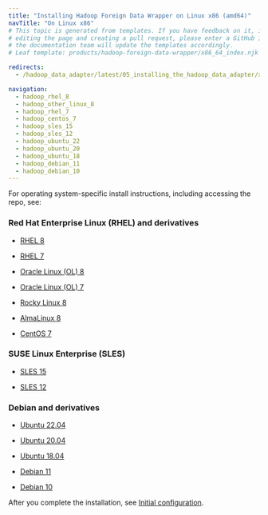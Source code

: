 ```yaml
---
title: "Installing Hadoop Foreign Data Wrapper on Linux x86 (amd64)"
navTitle: "On Linux x86"
# This topic is generated from templates. If you have feedback on it, instead of
# editing the page and creating a pull request, please enter a GitHub issue and
# the documentation team will update the templates accordingly.
# Leaf template: products/hadoop-foreign-data-wrapper/x86_64_index.njk

redirects:
  - /hadoop_data_adapter/latest/05_installing_the_hadoop_data_adapter/x86_amd64/

navigation:
  - hadoop_rhel_8
  - hadoop_other_linux_8
  - hadoop_rhel_7
  - hadoop_centos_7
  - hadoop_sles_15
  - hadoop_sles_12
  - hadoop_ubuntu_22
  - hadoop_ubuntu_20
  - hadoop_ubuntu_18
  - hadoop_debian_11
  - hadoop_debian_10
---
```


For operating system-specific install instructions, including accessing the repo, see:

### Red Hat Enterprise Linux (RHEL) and derivatives

- [RHEL 8](hadoop_rhel_8)

- [RHEL 7](hadoop_rhel_7)

- [Oracle Linux (OL) 8](hadoop_rhel_8)

- [Oracle Linux (OL) 7](hadoop_rhel_7)

- [Rocky Linux 8](hadoop_other_linux_8)

- [AlmaLinux 8](hadoop_other_linux_8)

- [CentOS 7](hadoop_centos_7)

### SUSE Linux Enterprise (SLES)

- [SLES 15](hadoop_sles_15)

- [SLES 12](hadoop_sles_12)

### Debian and derivatives

- [Ubuntu 22.04](hadoop_ubuntu_22)

- [Ubuntu 20.04](hadoop_ubuntu_20)

- [Ubuntu 18.04](hadoop_ubuntu_18)

- [Debian 11](hadoop_debian_11)

- [Debian 10](hadoop_debian_10)

After you complete the installation, see [Initial configuration](../../configuring).
